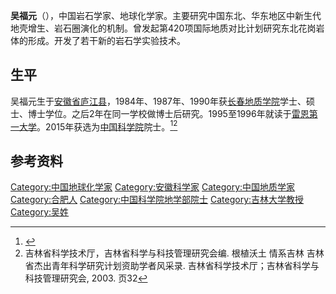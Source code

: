 {{Infobox scientist
| name        = 吴福元
| image       =  
| image_size  =  
| caption     =  
| birth_date  = 1962年8月
| birth_place = [[安徽省|安徽省]][[庐江县|庐江县]]
| death_date  =         <!--{{death date and age |YYYY|MM|DD |YYYY|MM|DD}} (death date then birth date)-->
| death_place = 
| death_cause = 
| resting_place = 
| resting_place_coordinates =  <!--{{coord|LAT|LONG|type:landmark|display=inline,title}}-->
| other_names = 
| residence   = 
| nationality = [[中国|中国]]
| fields      = {{Plainlist|
* [[岩石学|岩石学]]
* [[地球化学|地球化学]]
}}
| workplaces  = [[中国科学院地质与地球物理研究所|中国科学院地质与地球物理研究所]]<br />[[吉林大学|吉林大学]] 
| patrons     = 
| education   = 
| alma_mater  = [[长春地质学院|长春地质学院]] 
| thesis_title =        <!--(or  | thesis1_title =  and  | thesis2_title = )-->
| thesis_url  =         <!--(or  | thesis1_url  =   and  | thesis2_url  =  )-->
| thesis_year =         <!--(or  | thesis1_year =   and  | thesis2_year =  )-->
| doctoral_advisor =    <!--(or  | doctoral_advisors = )-->
| academic_advisors = 
| doctoral_students = 
| notable_students = 
| known_for   = 
| influences  = 
| influenced  = 
| awards      =[[国家自然科学奖|国家自然科学二等奖]]<br />[[世界科学院|发展中世界科学院]]地球科学奖
| spouse      =         <!--(or | spouses = )-->
| partner     =         <!--(or | partners = )-->
| children    = 
| signature   =         <!--(filename only)-->
| signature_alt = 
| website     =          
| footnotes   = 
}}
'''吴福元'''（{{bd|1962年|8月||}}），中国岩石学家、地球化学家。主要研究中国东北、华东地区中新生代地壳增生、岩石圈演化的机制。曾发起第420项国际地质对比计划研究东北花岗岩体的形成。开发了若干新的岩石学实验技术。

==生平==
吴福元生于[[安徽省|安徽省]][[庐江县|庐江县]]，1984年、1987年、1990年获[[长春地质学院|长春地质学院]]学士、硕士、博士学位。之后2年在同一学校做博士后研究。1995至1996年就读于[[雷恩第一大学|雷恩第一大学]]。2015年获选为[[中国科学院|中国科学院]]院士。<ref>{{Cite web |url=http://www.casad.ac.cn/aca/371/dxb-201512-t20151224_4502635.html |title=吴福元 |accessdate=2016-09-18 |archive-date=2019-07-26 |archive-url=https://web.archive.org/web/20190726162901/http://www.casad.ac.cn/aca/371/dxb-201512-t20151224_4502635.html |dead-url=yes }}</ref><ref>吉林省科学技术厅，吉林省科学与科技管理研究会编. 根植沃土 情系吉林 吉林省杰出青年科学研究计划资助学者风采录. 吉林省科学技术厅；吉林省科学与科技管理研究会, 2003. 页32</ref>

==参考资料==
{{reflist}}

{{中国科学院地学部院士}}
{{DEFAULTSORT:Wu Fuyuan}}
[[Category:中国地球化学家|Category:中国地球化学家]]
[[Category:安徽科学家|Category:安徽科学家]]
[[Category:中国地质学家|Category:中国地质学家]]
[[Category:合肥人|Category:合肥人]]
[[Category:中国科学院地学部院士|Category:中国科学院地学部院士]]
[[Category:吉林大学教授|Category:吉林大学教授]]
[[Category:吴姓|Category:吴姓]]